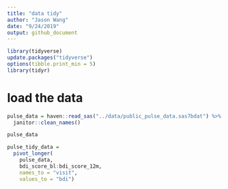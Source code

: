 ```yaml
---
title: "data tidy"
author: "Jason Wang"
date: "9/24/2019"
output: github_document
---
```


```r
library(tidyverse)
update.packages("tidyverse")
options(tibble.print_min = 5)
library(tidyr)


```


# load the data
```r
pulse_data = haven::read_sas("../data/public_pulse_data.sas7bdat") %>%
  janitor::clean_names()

pulse_data

pulse_tidy_data = 
  pivot_longer(
    pulse_data, 
    bdi_score_bl:bdi_score_12m,
    names_to = "visit", 
    values_to = "bdi")

```

